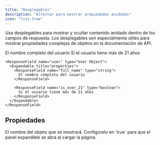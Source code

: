 ```yaml
---
title: "Desplegables"
description: "Alternar para mostrar propiedades anidadas"
icon: "list-tree"
---
```


Usa desplegables para mostrar y ocultar contenido anidado dentro de los campos de respuesta. Los desplegables son especialmente útiles para mostrar propiedades complejas de objetos en la documentación de API.

<ResponseField name="user" type="User Object">
  <Expandable title="properties">

<ResponseField name="full_name" type="string">
  El nombre completo del usuario
</ResponseField>

<ResponseField name="is_over_21" type="boolean">
  Si el usuario tiene más de 21 años
</ResponseField>

  </Expandable>
</ResponseField>

```mdx Expandable example
<ResponseField name="user" type="User Object">
  <Expandable title="properties">
    <ResponseField name="full_name" type="string">
      El nombre completo del usuario
    </ResponseField>

    <ResponseField name="is_over_21" type="boolean">
      Si el usuario tiene más de 21 años
    </ResponseField>
  </Expandable>
</ResponseField>
```

## Propiedades

<ResponseField name="title" type="string">
  El nombre del objeto que se mostrará.
</ResponseField>

<ResponseField name="defaultOpen" type="boolean" default="false">
  Configúrelo en `true` para que el panel expandible se abra al cargar la página.
</ResponseField>
